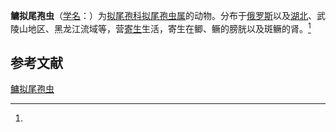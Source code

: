 {{Speciesbox
| name = 鳙拟尾孢虫
| status = 
| status_system = 
| image = 
| genus = Myxobilatus
| species = sinipercae
| authority = (Dogiel et Achmerov, 1960)<ref name='id9699'>{{cite web| url =http://www.bioinfo.cn/db05/BjdwSpecies.php?action=view&id=9699| title =鳙拟尾孢虫| work =《中国动物物种编目数据库》| publisher =中国科学院微生物研究所| author =中国科学院动物研究所| accessdate =2009-04-16| deadurl =yes| archiveurl =https://web.archive.org/web/20160305083018/http://www.bioinfo.cn/db05/BjdwSpecies.php?action=view&id=9699| archivedate =2016-03-05}}</ref>
}}

'''鳙拟尾孢虫'''（[[学名|学名]]：{{lang|la|''Myxobilatus sinipercae''}}）为[[拟尾孢科|拟尾孢科]][[拟尾孢虫属|拟尾孢虫属]]的动物。分布于[[俄罗斯|俄罗斯]]以及[[湖北|湖北]]、武陵山地区、黑龙江流域等，营[[寄生|寄生]]生活，寄生在鲫、鳜的膀胱以及斑鳜的肾。<ref name='id9699'/>

== 参考文献 ==
{{reflist}}

{{Wikispecies|Myxobilatus sinipercae}}

[[Category:拟尾孢虫属|鳙拟尾孢虫]]


{{Cnidarian-stub}}